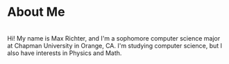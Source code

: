 # About Me
\
Hi! My name is Max Richter, and I'm a sophomore computer science major at Chapman University in Orange, CA. I'm studying computer science, but I also have interests in Physics and Math.